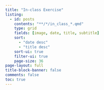 ```yaml
---
title: "In-class Exercise"
listing:
  - id: posts
    contents: "**/*/in_class_*.qmd"
    type: grid
    fields: [image, date, title, subtitle]
    sort:
      - "date desc"
      - "title desc"
    sort-ui: true
    filter-ui: true
    page-size: 36
page-layout: full
title-block-banner: false
comments: false
toc: true
---
```


::: {#posts}
:::
